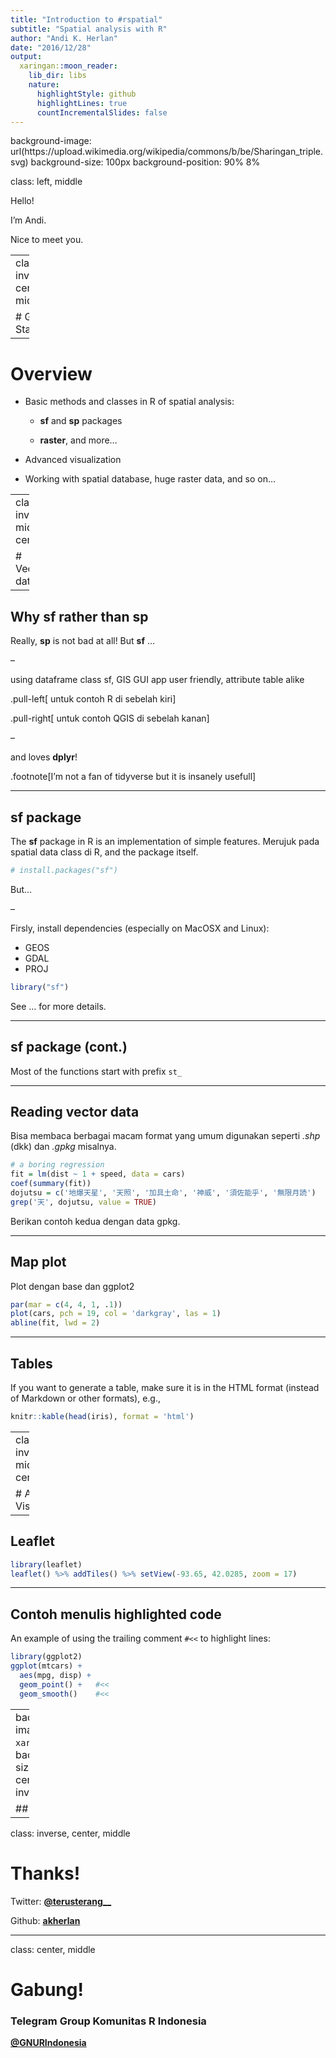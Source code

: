 ```yaml
---
title: "Introduction to #rspatial"
subtitle: "Spatial analysis with R"
author: "Andi K. Herlan"
date: "2016/12/28"
output:
  xaringan::moon_reader:
    lib_dir: libs
    nature:
      highlightStyle: github
      highlightLines: true
      countIncrementalSlides: false
---
```


background-image: url(https://upload.wikimedia.org/wikipedia/commons/b/be/Sharingan_triple.svg)
background-size: 100px
background-position: 90% 8%

class: left, middle

Hello!

I'm Andi.

Nice to meet you.

---
class: inverse, center, middle

# Get Started

---

# Overview

- Basic methods and classes in R of spatial analysis:

  - **sf** and **sp** packages
  
  - **raster**, and more...

- Advanced visualization

- Working with spatial database, huge raster data, and so on...

---
class: inverse, middle, center

# Vector data

---

## Why **sf** rather than **sp**

Really, **sp** is not bad at all! But **sf** ...

--

using dataframe class sf, GIS GUI app user friendly, attribute table alike

.pull-left[
untuk contoh R di sebelah kiri
]

.pull-right[
untuk contoh QGIS di sebelah kanan
]

--

and loves **dplyr**!

.footnote[I'm not a fan of tidyverse but it is insanely usefull]

---

## **sf** package

The **sf** package in R is an implementation of simple features. Merujuk pada spatial data class di R, and the package itself.

```r
# install.packages("sf")
```

But...

--

Firsly, install dependencies (especially on MacOSX and Linux):

- GEOS
- GDAL
- PROJ

```r
library("sf")
```

See ... for more details.

---

## **sf** package (cont.)

Most of the functions start with prefix `st_`

---

## Reading vector data

Bisa membaca berbagai macam format yang umum digunakan seperti *.shp* (dkk) dan *.gpkg* misalnya.

```r
# a boring regression
fit = lm(dist ~ 1 + speed, data = cars)
coef(summary(fit))
dojutsu = c('地爆天星', '天照', '加具土命', '神威', '須佐能乎', '無限月読')
grep('天', dojutsu, value = TRUE)
```

Berikan contoh kedua dengan data gpkg.

---

## Map plot

Plot dengan base dan ggplot2

```r
par(mar = c(4, 4, 1, .1))
plot(cars, pch = 19, col = 'darkgray', las = 1)
abline(fit, lwd = 2)
```

---

## Tables

If you want to generate a table, make sure it is in the HTML format (instead of Markdown or other formats), e.g.,

```r
knitr::kable(head(iris), format = 'html')
```

---
class: inverse, middle, center

# Advanced Visualization

---

## Leaflet

```r
library(leaflet)
leaflet() %>% addTiles() %>% setView(-93.65, 42.0285, zoom = 17)
```

---

## Contoh menulis highlighted code

An example of using the trailing comment `#<<` to highlight lines:

```r
library(ggplot2)
ggplot(mtcars) + 
  aes(mpg, disp) + 
  geom_point() +   #<<
  geom_smooth()    #<<
```

---
background-image: url(`r xaringan:::karl`)
background-size: cover
class: center, bottom, inverse

## Haha

---

class: inverse, center, middle

# Thanks!

Twitter: [**@terusterang__**](https://twitter.com/terusterang__)

Github: [**akherlan**](https://github.com/akherlan)

---
class: center, middle

# Gabung!

### Telegram Group Komunitas R Indonesia
[**@GNURIndonesia**](https://t.me/GNURIndonesia)
